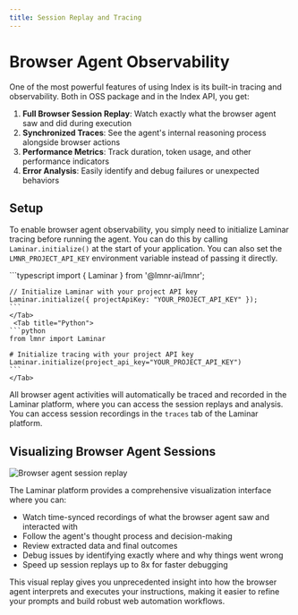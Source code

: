 ```yaml
---
title: Session Replay and Tracing
---
```


# Browser Agent Observability

One of the most powerful features of using Index is its built-in tracing and observability. Both in OSS package and in the Index API, you get:

1. **Full Browser Session Replay**: Watch exactly what the browser agent saw and did during execution
2. **Synchronized Traces**: See the agent's internal reasoning process alongside browser actions
3. **Performance Metrics**: Track duration, token usage, and other performance indicators
4. **Error Analysis**: Easily identify and debug failures or unexpected behaviors

## Setup

To enable browser agent observability, you simply need to initialize Laminar tracing before running the agent. You can do this by calling `Laminar.initialize()` at the start of your application. You can also set the `LMNR_PROJECT_API_KEY` environment variable instead of passing it directly.

<Tabs>
    <Tab title="TypeScript">
    ```typescript
    import { Laminar } from '@lmnr-ai/lmnr';

    // Initialize Laminar with your project API key
    Laminar.initialize({ projectApiKey: "YOUR_PROJECT_API_KEY" });
    ```
    </Tab>
     <Tab title="Python">
    ```python
    from lmnr import Laminar

    # Initialize tracing with your project API key
    Laminar.initialize(project_api_key="YOUR_PROJECT_API_KEY")
    ```
    </Tab>
</Tabs>

All browser agent activities will automatically be traced and recorded in the Laminar platform, where you can access the session replays and analysis. You can access session recordings in the `traces` tab of the Laminar platform.

## Visualizing Browser Agent Sessions

![Browser agent session replay](/images/index/browser-session.png)

The Laminar platform provides a comprehensive visualization interface where you can:
- Watch time-synced recordings of what the browser agent saw and interacted with
- Follow the agent's thought process and decision-making
- Review extracted data and final outcomes
- Debug issues by identifying exactly where and why things went wrong
- Speed up session replays up to 8x for faster debugging

This visual replay gives you unprecedented insight into how the browser agent interprets and executes your instructions, making it easier to refine your prompts and build robust web automation workflows.

